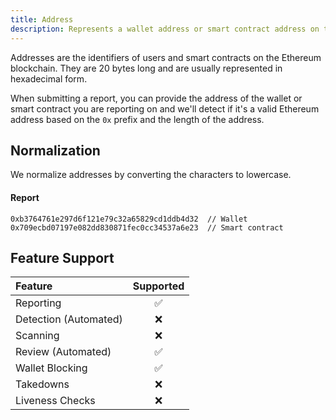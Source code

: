 ```yaml
---
title: Address
description: Represents a wallet address or smart contract address on the Ethereum blockchain.
---
```


Addresses are the identifiers of users and smart contracts on the Ethereum blockchain. They are 20 bytes long and are usually represented in hexadecimal form.

When submitting a report, you can provide the address of the wallet or smart contract you are reporting on and we'll detect if it's a valid Ethereum address based on the `0x` prefix and the length of the address.

## Normalization

We normalize addresses by converting the characters to lowercase.

#### Report

```
0xb3764761e297d6f121e79c32a65829cd1ddb4d32  // Wallet
0x709ecbd07197e082dd830871fec0cc34537a6e23  // Smart contract
```

## Feature Support

| Feature               | Supported |
| :-------------------- | :-------: |
| Reporting             |    ✅     |
| Detection (Automated) |    ❌     |
| Scanning              |    ❌     |
| Review (Automated)    |    ✅     |
| Wallet Blocking       |    ✅     |
| Takedowns             |    ❌     |
| Liveness Checks       |    ❌     |
